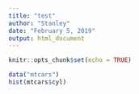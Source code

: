 ```yaml
---
title: "test"
author: "Stanley"
date: "February 5, 2019"
output: html_document
---
```


```r
knitr::opts_chunk$set(echo = TRUE)
```

```r
data("mtcars")
hist(mtcars$cyl)

```

